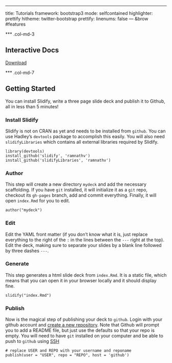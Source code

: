 ---
title: Tutorials
framework: bootstrap3
mode: selfcontained
highlighter: prettify
hitheme: twitter-bootstrap
prettify:
  linenums: false
--- &brow #features

*** .col-md-3

## Interactive Docs

<a class='btn btn-primary' href="#">
 <i class='icon-download icon-large'> </i> Download
</a>

*** .col-md-7

## Getting Started

<style>
body {
  margin-top: 40px;
}
ol.linenums {
  margin-left: 0px;
}
#features p {
  font-size: 14px;
  line-height: 21px;
  color: #777777;
}
#features h3 {
  font-family: "Open Sans Condensed";
  color: #555555;
}
</style>


<div class='alert alert-success'>
 You can install Slidify, write a three page slide deck and publish it to Github,  all in less than 5 minutes!
</div>


### Install Slidify

Slidify is not on CRAN as yet and needs to be installed from `github`. You can use Hadley's `devtools` package to accomplish this easily. You will also need `slidifyLibraries` which contains all external libraries required by Slidify.

```
library(devtools)
install_github('slidify', 'ramnathv')
install_github('slidifyLibraries', 'ramnathv')
```

### Author

This step will create a new directory `mydeck` and add the necessary scaffolding. If you have `git` installed, it will initialize it as a `git` repo, checkout its `gh-pages` branch, add and commit everything. Finally, it will open `index.Rmd` for you to edit.

```
author("mydeck")
```

### Edit

Edit the YAML front matter (if you don't know what it is, just replace everything to the right of the `:` in the lines between the `---` right at the top). Edit the deck, making sure to separate your slides by a blank line followed by three dashes `---`. 

### Generate

This step generates a html slide deck from `index.Rmd`. It is a static file, which means that you can open it in your browser locally and it should display fine.

```
slidify("index.Rmd")
```

### Publish

Now is the magical step of publishing your deck to `github`. Login with your github account and [create a new repository](https://help.github.com/articles/creating-a-new-repository). Note that Github will prompt you to add a README file, but just use the defaults so that your repo is empty. You will need to have `git` installed on your computer and be able to push to `github` using [SSH](https://help.github.com/articles/generating-ssh-keys)

```
# replace USER and REPO with your username and reponame
publish(user = "USER", repo = "REPO", host = 'github')
```


